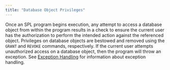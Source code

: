```yaml
---
title: "Database Object Privileges"
---
```


<div id="database_object_privileges" class="registered_link"></div>

Once an SPL program begins execution, any attempt to access a database object from within the program results in a check to ensure the current user has the authorization to perform the intended action against the referenced object. Privileges on database objects are bestowed and removed using the `GRANT` and `REVOKE` commands, respectively. If the current user attempts unauthorized access on a database object, then the program will throw an exception. See [Exception Handling](../../../05_control_structures/07_exception_handling/#exception_handling) for information about exception handling.

